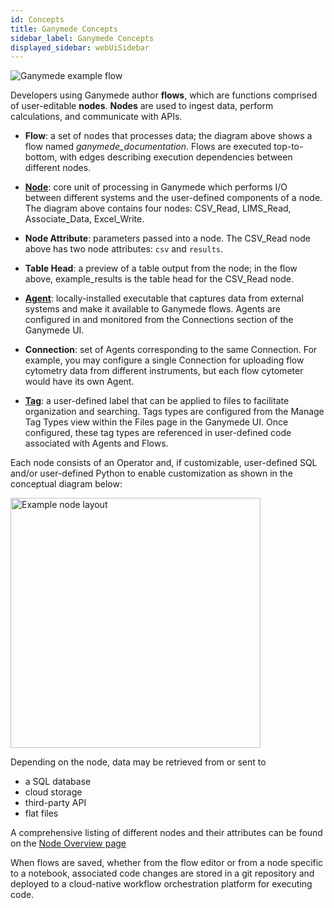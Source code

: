 ```yaml
---
id: Concepts
title: Ganymede Concepts
sidebar_label: Ganymede Concepts
displayed_sidebar: webUiSidebar
---
```


![Ganymede example flow](https://ganymede-bio.mo.cloudinary.net/apiServer/FlowImageExpanded_20240331.png)

Developers using Ganymede author **flows**, which are functions comprised of user-editable **nodes**.  **Nodes** are used to ingest data, perform calculations, and communicate with APIs.

- **Flow**: a set of nodes that processes data; the diagram above shows a flow named _ganymede_documentation_.  Flows are executed top-to-bottom, with edges describing execution dependencies between different nodes.  
- [**Node**](./nodes/Overview.mdx): core unit of processing in Ganymede which performs I/O between different systems and the user-defined components of a node.  The diagram above contains four nodes: CSV_Read, LIMS_Read, Associate_Data, Excel_Write.
- **Node Attribute**: parameters passed into a node.  The CSV_Read node above has two node attributes: `csv` and `results`.
- **Table Head**: a preview of a table output from the node; in the flow above, example_results is the table head for the CSV_Read node.

- [**Agent**](./connectivity/Agent.mdx): locally-installed executable that captures data from external systems and make it available to Ganymede flows.  Agents are configured in and monitored from the Connections section of the Ganymede UI.
- **Connection**: set of Agents corresponding to the same Connection.  For example, you may configure a single Connection for uploading flow cytometry data from different instruments, but each flow cytometer would have its own Agent.

- [**Tag**](./connectivity/Tags.mdx): a user-defined label that can be applied to files to facilitate organization and searching.  Tags types are configured from the Manage Tag Types view within the Files page in the Ganymede UI.  Once configured, these tag types are referenced in user-defined code associated with Agents and Flows.

Each node consists of an Operator and, if customizable, user-defined SQL and/or user-defined Python to enable customization as shown in the conceptual diagram below:

<div class="text--center">
  <img width="400" alt="Example node layout" src="https://ganymede-bio.mo.cloudinary.net/apiServer/Operator_Conceptual_Layout_20230828.png" />
</div>

Depending on the node, data may be retrieved from or sent to 
  - a SQL database
  - cloud storage 
  - third-party API 
  - flat files

A comprehensive listing of different nodes and their attributes can be found on the [Node Overview page](./nodes/NodeOverview)

When flows are saved, whether from the flow editor or from a node specific to a notebook, associated code changes are stored in a git repository and deployed to a cloud-native workflow orchestration platform for executing code.  
  
